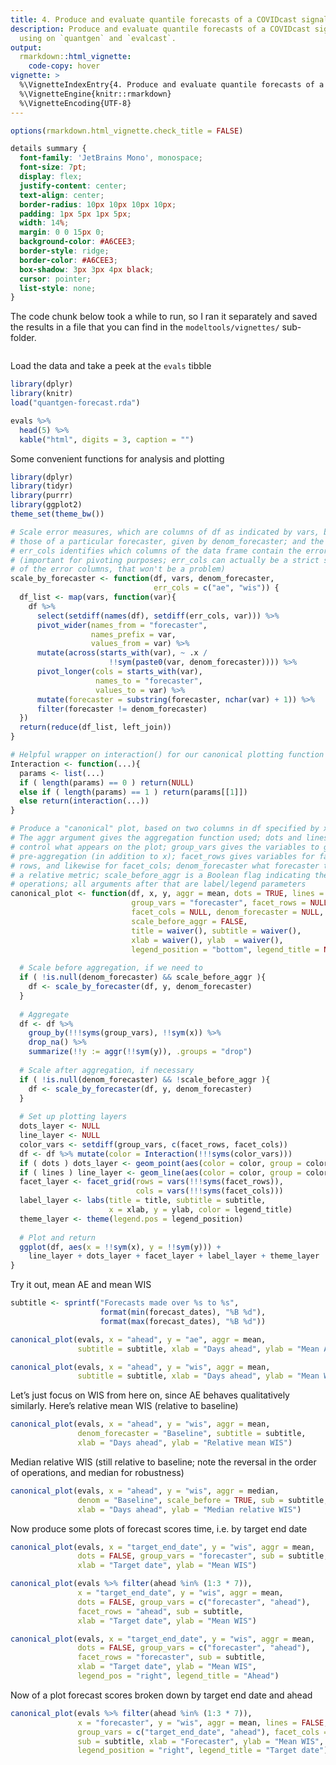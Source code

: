 ```yaml
---
title: 4. Produce and evaluate quantile forecasts of a COVIDcast signal
description: Produce and evaluate quantile forecasts of a COVIDcast signal, 
  using on `quantgen` and `evalcast`.
output: 
  rmarkdown::html_vignette:
    code-copy: hover
vignette: >
  %\VignetteIndexEntry{4. Produce and evaluate quantile forecasts of a COVIDcast signal}
  %\VignetteEngine{knitr::rmarkdown}
  %\VignetteEncoding{UTF-8}
---
```


```r
options(rmarkdown.html_vignette.check_title = FALSE)
```

```css
details summary {
  font-family: 'JetBrains Mono', monospace;
  font-size: 7pt;
  display: flex;
  justify-content: center;
  text-align: center;
  border-radius: 10px 10px 10px 10px;
  padding: 1px 5px 1px 5px;
  width: 14%;
  margin: 0 0 15px 0;
  background-color: #A6CEE3;
  border-style: ridge;
  border-color: #A6CEE3;
  box-shadow: 3px 3px 4px black;
  cursor: pointer;
  list-style: none;
}
```

The code chunk below took a while to run, so I ran it separately and
saved the results in a file that you can find in the `modeltools/vignettes/`
sub-folder.

```r
```

Load the data and take a peek at the `evals` tibble

```r
library(dplyr)
library(knitr)
load("quantgen-forecast.rda")

evals %>% 
  head(5) %>%
  kable("html", digits = 3, caption = "")
```

Some convenient functions for analysis and plotting

```r
library(dplyr)
library(tidyr)
library(purrr)
library(ggplot2)
theme_set(theme_bw())

# Scale error measures, which are columns of df as indicated by vars, based on
# those of a particular forecaster, given by denom_forecaster; and the argument
# err_cols identifies which columns of the data frame contain the error metrics
# (important for pivoting purposes; err_cols can actually be a strict superset 
# of the error columns, that won't be a problem)
scale_by_forecaster <- function(df, vars, denom_forecaster, 
                                err_cols = c("ae", "wis")) {
  df_list <- map(vars, function(var){
    df %>% 
      select(setdiff(names(df), setdiff(err_cols, var))) %>% 
      pivot_wider(names_from = "forecaster", 
                  names_prefix = var, 
                  values_from = var) %>% 
      mutate(across(starts_with(var), ~ .x /
                      !!sym(paste0(var, denom_forecaster)))) %>%
      pivot_longer(cols = starts_with(var), 
                   names_to = "forecaster",
                   values_to = var) %>%
      mutate(forecaster = substring(forecaster, nchar(var) + 1)) %>%
      filter(forecaster != denom_forecaster)
  })
  return(reduce(df_list, left_join))
}

# Helpful wrapper on interaction() for our canonical plotting function 
Interaction <- function(...){
  params <- list(...)
  if ( length(params) == 0 ) return(NULL) 
  else if ( length(params) == 1 ) return(params[[1]])
  else return(interaction(...))
}

# Produce a "canonical" plot, based on two columns in df specified by x and y.
# The aggr argument gives the aggregation function used; dots and lines just
# control what appears on the plot; group_vars gives the variables to group by
# pre-aggregation (in addition to x); facet_rows gives variables for faceting on
# rows, and likewise for facet_cols; denom_forecaster what forecaster to use for
# a relative metric; scale_before_aggr is a Boolean flag indicating the order of
# operations; all arguments after that are label/legend parameters
canonical_plot <- function(df, x, y, aggr = mean, dots = TRUE, lines = TRUE,
                           group_vars = "forecaster", facet_rows = NULL,
                           facet_cols = NULL, denom_forecaster = NULL,
                           scale_before_aggr = FALSE,
                           title = waiver(), subtitle = waiver(),
                           xlab = waiver(), ylab  = waiver(),
                           legend_position = "bottom", legend_title = NULL){
  
  # Scale before aggregation, if we need to
  if ( !is.null(denom_forecaster) && scale_before_aggr ){
    df <- scale_by_forecaster(df, y, denom_forecaster)
  }
  
  # Aggregate
  df <- df %>%
    group_by(!!!syms(group_vars), !!sym(x)) %>%
    drop_na() %>%
    summarize(!!y := aggr(!!sym(y)), .groups = "drop")
  
  # Scale after aggregation, if necessary
  if ( !is.null(denom_forecaster) && !scale_before_aggr ){
    df <- scale_by_forecaster(df, y, denom_forecaster)
  }
  
  # Set up plotting layers
  dots_layer <- NULL
  line_layer <- NULL
  color_vars <- setdiff(group_vars, c(facet_rows, facet_cols))
  df <- df %>% mutate(color = Interaction(!!!syms(color_vars)))
  if ( dots ) dots_layer <- geom_point(aes(color = color, group = color))
  if ( lines ) line_layer <- geom_line(aes(color = color, group = color))
  facet_layer <- facet_grid(rows = vars(!!!syms(facet_rows)),
                            cols = vars(!!!syms(facet_cols)))
  label_layer <- labs(title = title, subtitle = subtitle, 
                      x = xlab, y = ylab, color = legend_title)
  theme_layer <- theme(legend.pos = legend_position)
  
  # Plot and return
  ggplot(df, aes(x = !!sym(x), y = !!sym(y))) +  
    line_layer + dots_layer + facet_layer + label_layer + theme_layer 
}
```

Try it out, mean AE and mean WIS

```r
subtitle <- sprintf("Forecasts made over %s to %s",
                    format(min(forecast_dates), "%B %d"),
                    format(max(forecast_dates), "%B %d"))

canonical_plot(evals, x = "ahead", y = "ae", aggr = mean, 
               subtitle = subtitle, xlab = "Days ahead", ylab = "Mean AE") 

canonical_plot(evals, x = "ahead", y = "wis", aggr = mean,
               subtitle = subtitle, xlab = "Days ahead", ylab = "Mean WIS") 
```

Let's just focus on WIS from here on, since AE behaves qualitatively similarly.
Here's relative mean WIS (relative to baseline)

```r
canonical_plot(evals, x = "ahead", y = "wis", aggr = mean, 
               denom_forecaster = "Baseline", subtitle = subtitle, 
               xlab = "Days ahead", ylab = "Relative mean WIS")
```

Median relative WIS (still relative to baseline; note the reversal in the order
of operations, and median for robustness)

```r
canonical_plot(evals, x = "ahead", y = "wis", aggr = median,
               denom = "Baseline", scale_before = TRUE, sub = subtitle, 
               xlab = "Days ahead", ylab = "Median relative WIS")
```

Now produce some plots of forecast scores time, i.e. by target end date

```r
canonical_plot(evals, x = "target_end_date", y = "wis", aggr = mean,
               dots = FALSE, group_vars = "forecaster", sub = subtitle, 
               xlab = "Target date", ylab = "Mean WIS")

canonical_plot(evals %>% filter(ahead %in% (1:3 * 7)), 
               x = "target_end_date", y = "wis", aggr = mean,
               dots = FALSE, group_vars = c("forecaster", "ahead"), 
               facet_rows = "ahead", sub = subtitle, 
               xlab = "Target date", ylab = "Mean WIS")

canonical_plot(evals, x = "target_end_date", y = "wis", aggr = mean,
               dots = FALSE, group_vars = c("forecaster", "ahead"), 
               facet_rows = "forecaster", sub = subtitle, 
               xlab = "Target date", ylab = "Mean WIS",
               legend_pos = "right", legend_title = "Ahead")
```

Now of a plot forecast scores broken down by target end date and ahead 

```r
canonical_plot(evals %>% filter(ahead %in% (1:3 * 7)), 
               x = "forecaster", y = "wis", aggr = mean, lines = FALSE, 
               group_vars = c("target_end_date", "ahead"), facet_cols = "ahead",
               sub = subtitle, xlab = "Forecaster", ylab = "Mean WIS",
               legend_position = "right", legend_title = "Target date") 
```
